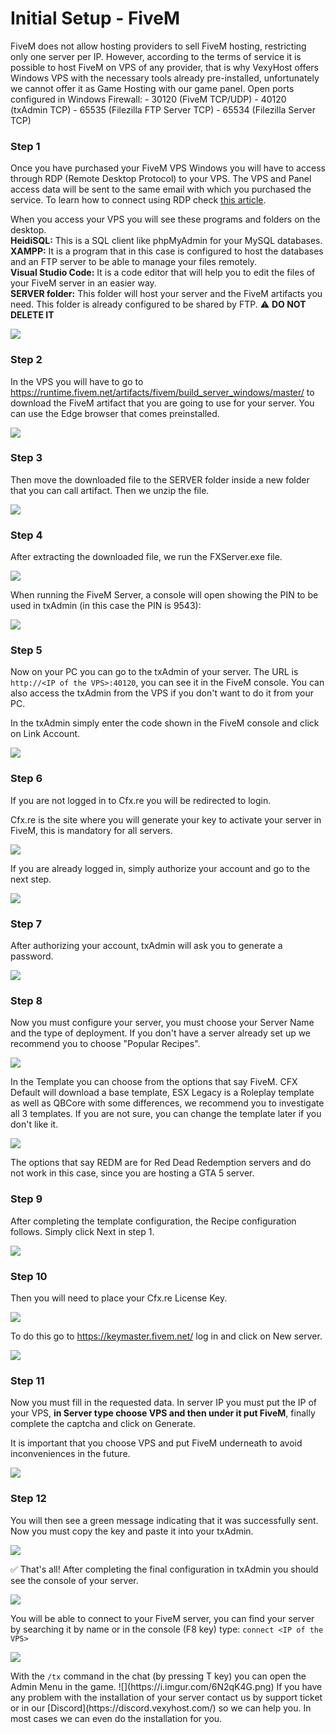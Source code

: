 # Initial Setup - FiveM


<Callout type="info">
    FiveM does not allow hosting providers to sell FiveM hosting, restricting only one server per IP. However, according to the terms of service it is possible to host FiveM on VPS of any provider, that is why VexyHost offers Windows VPS with the necessary tools already pre-installed, unfortunately we cannot offer it as Game Hosting with our game panel.
</Callout>

<Callout type="default">
    Open ports configured in Windows Firewall:
    - 30120 (FiveM TCP/UDP)
    - 40120 (txAdmin TCP)
    - 65535 (Filezilla FTP Server TCP)
    - 65534 (Filezilla Server TCP)
</Callout>

<Steps>

### Step 1
Once you have purchased your FiveM VPS Windows you will have to access through RDP (Remote Desktop Protocol) to your VPS. The VPS and Panel access data will be sent to the same email with which you purchased the service. To learn how to connect using RDP check [this article](/vps-panel/rdp).

When you access your VPS you will see these programs and folders on the desktop.<br/>
**HeidiSQL:** This is a SQL client like phpMyAdmin for your MySQL databases.<br/>
**XAMPP:** It is a program that in this case is configured to host the databases and an FTP server to be able to manage your files remotely.<br/>
**Visual Studio Code:** It is a code editor that will help you to edit the files of your FiveM server in an easier way.<br/>
**SERVER folder:** This folder will host your server and the FiveM artifacts you need. This folder is already configured to be shared by FTP. ⚠ **DO NOT DELETE IT**

![](https://i.imgur.com/j28w4kK.png)

### Step 2

In the VPS you will have to go to https://runtime.fivem.net/artifacts/fivem/build_server_windows/master/ to download the FiveM artifact that you are going to use for your server. You can use the Edge browser that comes preinstalled.

![](https://i.imgur.com/HdxMIVH.png)

### Step 3

Then move the downloaded file to the SERVER folder inside a new folder that you can call artifact. Then we unzip the file.

![](https://i.imgur.com/n4JmXtH.png)

### Step 4

After extracting the downloaded file, we run the FXServer.exe file.

![](https://i.imgur.com/0AykpvY.png)

When running the FiveM Server, a console will open showing the PIN to be used in txAdmin (in this case the PIN is 9543):

![](https://i.imgur.com/f6nV1oK.png)

### Step 5

Now on your PC you can go to the txAdmin of your server. The URL is <Code>http://\<IP of the VPS>:40120</Code>, you can see it in the FiveM console. You can also access the txAdmin from the VPS if you don't want to do it from your PC.

In the txAdmin simply enter the code shown in the FiveM console and click on Link Account.

![](https://i.imgur.com/UpJWoMy.png)

### Step 6

If you are not logged in to Cfx.re you will be redirected to login.

<Callout type="info">
    Cfx.re is the site where you will generate your key to activate your server in FiveM, this is mandatory for all servers.
</Callout>

![](https://i.imgur.com/boBL1o5.png)

If you are already logged in, simply authorize your account and go to the next step.

![](https://i.imgur.com/i2W2Xmd.png)

### Step 7

After authorizing your account, txAdmin will ask you to generate a password.

![](https://i.imgur.com/gb3QewO.png)

### Step 8

Now you must configure your server, you must choose your Server Name and the type of deployment. If you don't have a server already set up we recommend you to choose "Popular Recipes".

![](https://i.imgur.com/VugZeQM.png)

In the Template you can choose from the options that say FiveM. CFX Default will download a base template, ESX Legacy is a Roleplay template as well as QBCore with some differences, we recommend you to investigate all 3 templates. If you are not sure, you can change the template later if you don't like it.

![](https://i.imgur.com/6JvtRQ0.png)

<Callout type="warning">
    The options that say REDM are for Red Dead Redemption servers and do not work in this case, since you are hosting a GTA 5 server.
</Callout>

### Step 9

After completing the template configuration, the Recipe configuration follows. Simply click Next in step 1.

![](https://i.imgur.com/gHjhOFg.png)

### Step 10

Then you will need to place your Cfx.re License Key.

![](https://i.imgur.com/mAPFTHh.png)

To do this go to https://keymaster.fivem.net/ log in and click on New server.

![](https://i.imgur.com/PFL0km4.png)

### Step 11

Now you must fill in the requested data. In server IP you must put the IP of your VPS, **in Server type choose VPS and then under it put FiveM**, finally complete the captcha and click on Generate.

<Callout type="warning">
    It is important that you choose VPS and put FiveM underneath to avoid inconveniences in the future.
</Callout>

![](https://i.imgur.com/tWjHqJd.png)

### Step 12

You will then see a green message indicating that it was successfully sent. Now you must copy the key and paste it into your txAdmin.

![](https://i.imgur.com/FVc1iWE.png)

</Steps>

✅ That's all! After completing the final configuration in txAdmin you should see the console of your server.

![](https://i.imgur.com/DMPLBYm.png)

You will be able to connect to your FiveM server, you can find your server by searching it by name or in the console (F8 key) type: <Code>connect \<IP of the VPS></Code>

![](https://i.imgur.com/L4O7C8s.png)

<Callout type="default">
With the <Code>/tx</Code> command in the chat (by pressing T key) you can open the Admin Menu in the game.
</Callout>
![](https://i.imgur.com/6N2qK4G.png)

<Callout type="info">
If you have any problem with the installation of your server contact us by support ticket or in our [Discord](https://discord.vexyhost.com/) so we can help you. In most cases we can even do the installation for you.
</Callout>